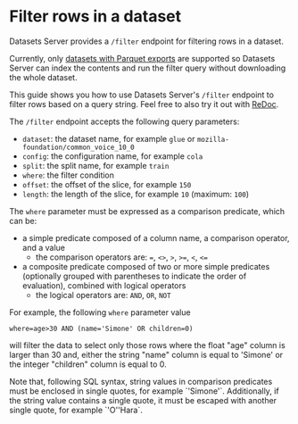 # Filter rows in a dataset

Datasets Server provides a `/filter` endpoint for filtering rows in a dataset.

<Tip warning={true}>
  Currently, only <a href="./parquet">datasets with Parquet exports</a>
  are supported so Datasets Server can index the contents and run the filter query without
  downloading the whole dataset.
</Tip>

This guide shows you how to use Datasets Server's `/filter` endpoint to filter rows based on a query string.
Feel free to also try it out with [ReDoc](https://redocly.github.io/redoc/?url=https://datasets-server.huggingface.co/openapi.json#operation/filterRows).

The `/filter` endpoint accepts the following query parameters:
- `dataset`: the dataset name, for example `glue` or `mozilla-foundation/common_voice_10_0`
- `config`: the configuration name, for example `cola`
- `split`: the split name, for example `train`
- `where`: the filter condition
- `offset`: the offset of the slice, for example `150`
- `length`: the length of the slice, for example `10` (maximum: `100`)

The `where` parameter must be expressed as a comparison predicate, which can be:
- a simple predicate composed of a column name, a comparison operator, and a value
  - the comparison operators are: `=`, `<>`, `>`, `>=`, `<`, `<=`
- a composite predicate composed of two or more simple predicates (optionally grouped with parentheses to indicate the order of evaluation), combined with logical operators
  - the logical operators are: `AND`, `OR`, `NOT`

For example, the following `where` parameter value
```
where=age>30 AND (name='Simone' OR children=0)
```
will filter the data to select only those rows where the float "age" column is larger than 30 and,
either the string "name" column is equal to 'Simone' or the integer "children" column is equal to 0.

<Tip>
  Note that, following SQL syntax, string values in comparison predicates must be enclosed in single quotes,
  for example `'Simone'`.
  Additionally, if the string value contains a single quote, it must be escaped with another single quote,
  for example `'O''Hara`.
</Tip>
